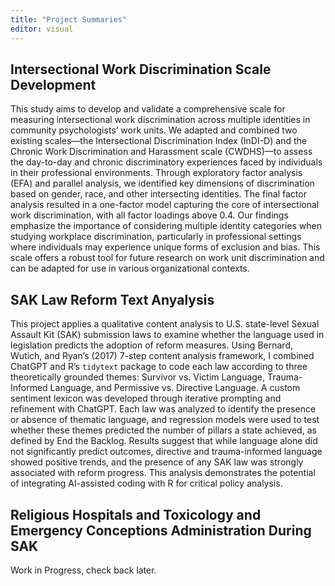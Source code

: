 ```yaml
---
title: "Project Summaries"
editor: visual
---
```


## Intersectional Work Discrimination Scale Development

This study aims to develop and validate a comprehensive scale for measuring intersectional work discrimination across multiple identities in community psychologists' work units. We adapted and combined two existing scales—the Intersectional Discrimination Index (InDI-D) and the Chronic Work Discrimination and Harassment scale (CWDHS)—to assess the day-to-day and chronic discriminatory experiences faced by individuals in their professional environments. Through exploratory factor analysis (EFA) and parallel analysis, we identified key dimensions of discrimination based on gender, race, and other intersecting identities. The final factor analysis resulted in a one-factor model capturing the core of intersectional work discrimination, with all factor loadings above 0.4. Our findings emphasize the importance of considering multiple identity categories when studying workplace discrimination, particularly in professional settings where individuals may experience unique forms of exclusion and bias. This scale offers a robust tool for future research on work unit discrimination and can be adapted for use in various organizational contexts.

## SAK Law Reform Text Anyalysis

This project applies a qualitative content analysis to U.S. state-level Sexual Assault Kit (SAK) submission laws to examine whether the language used in legislation predicts the adoption of reform measures. Using Bernard, Wutich, and Ryan’s (2017) 7-step content analysis framework, I combined ChatGPT and R’s `tidytext` package to code each law according to three theoretically grounded themes: Survivor vs. Victim Language, Trauma-Informed Language, and Permissive vs. Directive Language. A custom sentiment lexicon was developed through iterative prompting and refinement with ChatGPT. Each law was analyzed to identify the presence or absence of thematic language, and regression models were used to test whether these themes predicted the number of pillars a state achieved, as defined by End the Backlog. Results suggest that while language alone did not significantly predict outcomes, directive and trauma-informed language showed positive trends, and the presence of any SAK law was strongly associated with reform progress. This analysis demonstrates the potential of integrating AI-assisted coding with R for critical policy analysis.

## Religious Hospitals and Toxicology and Emergency Conceptions Administration During SAK

Work in Progress, check back later.
